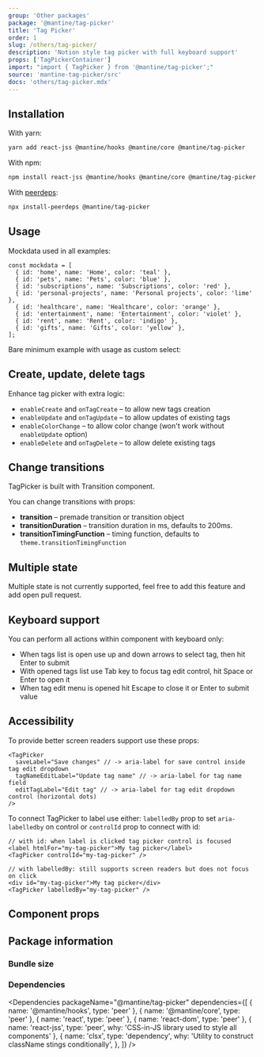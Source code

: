 ```yaml
---
group: 'Other packages'
package: '@mantine/tag-picker'
title: 'Tag Picker'
order: 1
slug: /others/tag-picker/
description: 'Notion style tag picker with full keyboard support'
props: ['TagPickerContainer']
import: "import { TagPicker } from '@mantine/tag-picker';"
source: 'mantine-tag-picker/src'
docs: 'others/tag-picker.mdx'
---
```



## Installation

With yarn:

```sh
yarn add react-jss @mantine/hooks @mantine/core @mantine/tag-picker
```

With npm:

```sh
npm install react-jss @mantine/hooks @mantine/core @mantine/tag-picker
```

With [peerdeps](https://www.npmjs.com/package/install-peerdeps):

```sh
npx install-peerdeps @mantine/tag-picker
```

## Usage

Mockdata used in all examples:

```tsx
const mockdata = [
  { id: 'home', name: 'Home', color: 'teal' },
  { id: 'pets', name: 'Pets', color: 'blue' },
  { id: 'subscriptions', name: 'Subscriptions', color: 'red' },
  { id: 'personal-projects', name: 'Personal projects', color: 'lime' },
  { id: 'healthcare', name: 'Healthcare', color: 'orange' },
  { id: 'entertainment', name: 'Entertainment', color: 'violet' },
  { id: 'rent', name: 'Rent', color: 'indigo' },
  { id: 'gifts', name: 'Gifts', color: 'yellow' },
];
```

Bare minimum example with usage as custom select:

<TagPickerMinimalDemo />

## Create, update, delete tags

Enhance tag picker with extra logic:

- `enableCreate` and `onTagCreate` – to allow new tags creation
- `enableUpdate` and `onTagUpdate` – to allow updates of existing tags
- `enableColorChange` – to allow color change (won't work without `enableUpdate` option)
- `enableDelete` and `onTagDelete` – to allow delete existing tags

<TagPickerBaseDemo />

## Change transitions

TagPicker is built with <GatsbyLink to="/core/transition/">Transition</GatsbyLink> component.

You can change transitions with props:

- **transition** – premade transition or transition object
- **transitionDuration** – transition duration in ms, defaults to 200ms.
- **transitionTimingFunction** – timing function, defaults to `theme.transitionTimingFunction`

<TagPickerTransitionsDemo />

## Multiple state

Multiple state is not currently supported, feel free to add this feature and add <GatsbyLink to="/pages/contribute/">open pull request</GatsbyLink>.

## Keyboard support

You can perform all actions within component with keyboard only:

- When tags list is open use up and down arrows to select tag, then hit Enter to submit
- With opened tags list use Tab key to focus tag edit control, hit Space or Enter to open it
- When tag edit menu is opened hit Escape to close it or Enter to submit value

## Accessibility

To provide better screen readers support use these props:

```tsx
<TagPicker
  saveLabel="Save changes" // -> aria-label for save control inside tag edit dropdown
  tagNameEditLabel="Update tag name" // -> aria-label for tag name field
  editTagLabel="Edit tag" // -> aria-label for tag edit dropdown control (horizontal dots)
/>
```

To connect TagPicker to label use either: `labelledBy` prop to set `aria-labelledby` on control
or `controlId` prop to connect with id:

```tsx
// with id: when label is clicked tag picker control is focused
<label htmlFor="my-tag-picker">My tag picker</label>
<TagPicker controlId="my-tag-picker" />

// with labelledBy: still supports screen readers but does not focus on click
<div id="my-tag-picker">My tag picker</div>
<TagPicker labelledBy="my-tag-picker" />
```

## Component props

<PropsTable component="TagPickerContainer" />

## Package information

### Bundle size

<BundleSize packageName="@mantine/tag-picker" />

### Dependencies

<Dependencies
  packageName="@mantine/tag-picker"
  dependencies={[
    { name: '@mantine/hooks', type: 'peer' },
    { name: '@mantine/core', type: 'peer' },
    { name: 'react', type: 'peer' },
    { name: 'react-dom', type: 'peer' },
    { name: 'react-jss', type: 'peer', why: 'CSS-in-JS library used to style all components' },
    {
      name: 'clsx',
      type: 'dependency',
      why: 'Utility to construct className stings conditionally',
    },
  ]}
/>
